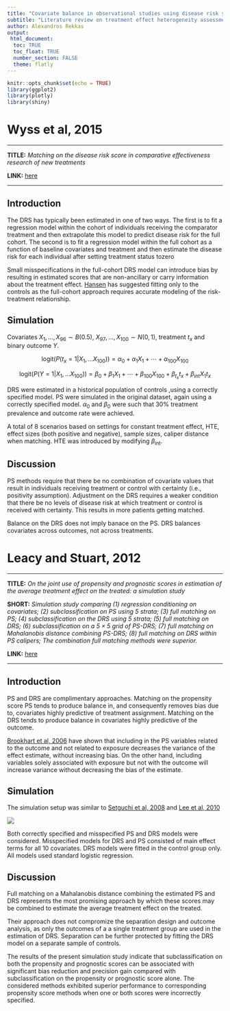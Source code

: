 ```yaml
---
title: "Covariate balance in observational studies using disease risk scores"
subtitle: "Literature review on treatment effect heterogeneity assessment"
author: Alexandros Rekkas
output: 
 html_document:
  toc: TRUE
  toc_float: TRUE
  number_section: FALSE
  theme: flatly
---
```


```r
knitr::opts_chunk$set(echo = TRUE)
library(ggplot2)
library(plotly)
library(shiny)
```

# Wyss et al, 2015 {.tabset .tabset-fade .tabset-pills}

---

**TITLE:** _Matching on the disease risk score in comparative effectiveness research of new treatments_

**LINK:** [here](https://onlinelibrary.wiley.com/doi/full/10.1002/pds.3810)

---

## Introduction

The DRS has typically been estimated in one of two ways. The first is to fit a
regression model within the cohort of individuals receiving the comparator
treatment and then extrapolate this model to predict disease risk for the full
cohort. The second is to fit a regression model within the full cohort as a
function of baseline covariates and treatment and then estimate the disease risk
for each individual after setting treatment status tozero

Small misspecifications in the full-cohort DRS model can introduce bias by
resulting in estimated scores that are non-ancillary or carry information about
the treatment
effect. [Hansen](https://www.jstor.org/stable/20441477?seq=1#metadata_info_tab_contents)
has suggested fitting only to the controls as the full-cohort approach requires
accurate modeling of the risk-treatment relationship.

## Simulation

Covariates $X_1,\dots,X_{96}\sim B(0.5)$, $X_{97},\dots,X_{100}\sim N(0, 1)$,
treatment $t_x$ and binary outcome $Y$.

$$
\text{logit}(P(t_x=1 | X_1, \dots X_{100})) = \alpha_0 + \alpha_1X_1+\cdots +\alpha_{100}X_{100}
$$

$$
\text{logit}(P(Y=1 | X_1, \dots X_{100})) = \beta_0 + \beta_1X_1+\cdots +\beta_{100}X_{100} + \beta_{t_x}t_x + \beta_{\text{int}} X_1t_x
$$

DRS were estimated in a historical population of controls ,using a correctly
specified model. PS were simulated in the original dataset, again using a
correctly specified model. $\alpha_0$ and $\beta_0$ were such that 30\%
treatment prevalence and outcome rate were achieved.

A total of 8 scenarios based on settings for constant treatment effect, HTE,
effect sizes (both positive and negative), sample sizes, caliper distance when
matching. HTE was introduced by modifying $\beta_{\text{int}}$.

## Discussion
PS methods require that there be no combination of covariate values that result
in individuals receiving treatment or control with certainty (i.e., positivity
assumption). Adjustment on the DRS requires a weaker condition that there be no
levels of disease risk at which treatment or control is received with
certainty. This results in more patients getting matched.

Balance on the DRS does not imply banace on the PS. DRS balances covariates
across outcomes, not across treatments.


# Leacy and Stuart, 2012 {.tabset .tabset-fade .tabset-pills}

---

**TITLE:** _On the joint use of propensity and prognostic scores in estimation
of the average treatment effect on the treated: a simulation study_

**SHORT:** _Simulation study comparing
(1) regression conditioning on covariates; 
(2) subclassification on PS using 5 strata;
(3) full matching on PS; 
(4) subclassification on the DRS using 5 strata;
(5) full matching on DRS;
(6) subclassification on a $5\times5$ grid of PS-DRS;
(7) full matching on Mahalanobis distance combining PS-DRS;
(8) full matching on DRS within PS calipers; 
The combination full matching methods were superior._

**LINK:** [here](https://onlinelibrary.wiley.com/doi/full/10.1002/sim.6030)

---

## Introduction
PS and DRS are complimentary approaches. Matching on the propensity score PS
tends to produce balance in, and consequently removes bias due to, covariates
highly predictive of treatment assignment. Matching on the DRS tends to produce
balance in covariates highly predictive of the outcome.

[Brookhart et al,
2006](https://academic.oup.com/aje/article/163/12/1149/97130?login=true) have
shown that including in the PS variables related to the outcome and not related
to exposure decreases the variance of the effect estimate, without increasing
bias. On the other hand, including variables solely associated with exposure but
not with the outcome will increase variance without decreasing the bias of the
estimate.

## Simulation
The simulation setup was similar to [Setguchi et al, 2008
](https://onlinelibrary.wiley.com/doi/10.1002/pds.1555) and [Lee et al, 2010
](https://onlinelibrary.wiley.com/doi/10.1002/sim.3782)

![](../figures/literature_review/leacy_simulation_dag.png)

Both correctly specified and misspecified PS and DRS models were
considered. Misspecified models for DRS and PS consisted of main effect terms
for all 10 covariates.  DRS models were fitted in the control group only. All
models used standard logistic regression.

## Discussion
Full matching on a Mahalanobis distance combining the estimated PS and DRS
represents the most promising approach by which these scores may be combined to
estimate the average treatment effect on the treated.

Their approach does not compromize the separation design and outcome analysis,
as only the outcomes of a a single treatment group are used in the estimation of
DRS. Separation can be further protected by fitting the DRS model on a separate
sample of controls.

The results of the present simulation study indicate that subclassification on
both the propensity and prognostic scores can be associated with significant
bias reduction and precision gain compared with subclassification on the
propensity or prognostic score alone. The considered methods exhibited superior
performance to corresponding propensity score methods when one or both scores
were incorrectly specified.
